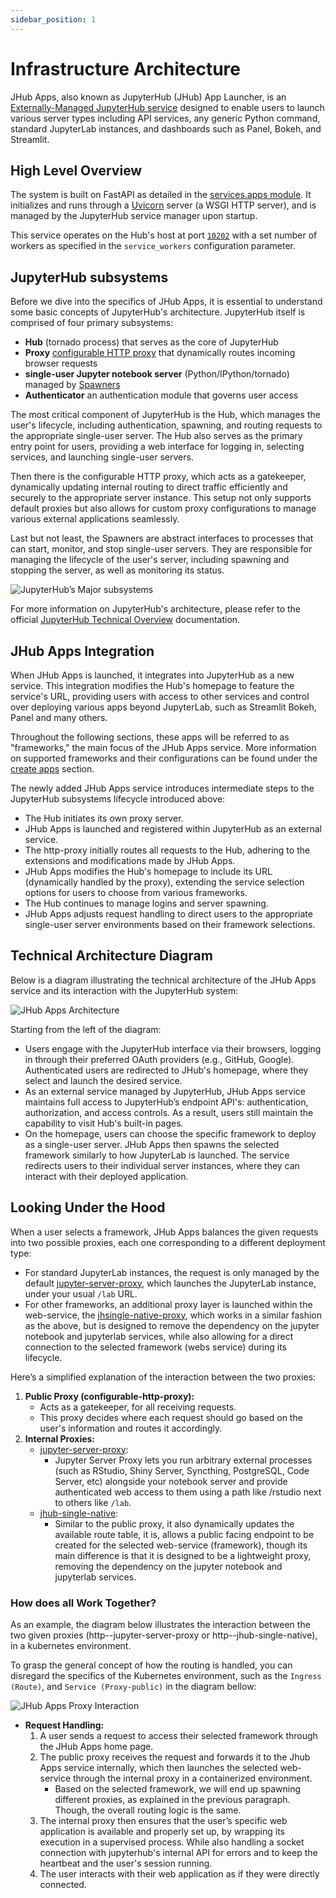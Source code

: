 ```yaml
---
sidebar_position: 1
---
```


# Infrastructure Architecture

JHub Apps, also known as JupyterHub (JHub) App Launcher, is an [Externally-Managed JupyterHub service](https://jupyterhub.readthedocs.io/en/stable/reference/services.html#externally-managed-services) designed to enable users to launch various server types including API services, any generic Python command, standard JupyterLab instances, and dashboards such as Panel, Bokeh, and Streamlit.

## High Level Overview

The system is built on FastAPI as detailed in the [services.apps module](https://github.com/nebari-dev/jhub-apps/blob/main/jhub_apps/service/app.py). It initializes and runs through a [Uvicorn](https://www.uvicorn.org/) server (a WSGI HTTP server), and is managed by the JupyterHub service manager upon startup.

This service operates on the Hub's host at port [`10202`](https://github.com/nebari-dev/jhub-apps/blob/main/jhub_apps/configuration.py#L56) with a set number of workers as specified in the `service_workers` configuration parameter.

## JupyterHub subsystems

Before we dive into the specifics of JHub Apps, it is essential to understand some basic
concepts of JupyterHub's architecture. JupyterHub itself is comprised of four primary subsystems:

- **Hub** (tornado process) that serves as the core of JupyterHub
- **Proxy** [configurable HTTP proxy](https://github.com/jupyterhub/configurable-http-proxy)
  that dynamically routes incoming browser requests
- **single-user Jupyter notebook server** (Python/IPython/tornado) managed by [Spawners](https://jupyterhub.readthedocs.io/en/stable/reference/spawners.html#spawners-reference)
- **Authenticator** an authentication module that governs user access

The most critical component of JupyterHub is the Hub, which manages the user's
lifecycle, including authentication, spawning, and routing requests to the appropriate
single-user server. The Hub also serves as the primary entry point for users, providing
a web interface for logging in, selecting services, and launching single-user servers.

Then there is the configurable HTTP proxy, which acts as a gatekeeper, dynamically updating internal routing to direct traffic efficiently and securely to the appropriate server instance. This setup not only supports default proxies but also allows for custom proxy configurations to manage various external applications seamlessly.

Last but not least, the Spawners are abstract interfaces to processes that can start,
monitor, and stop single-user servers. They are responsible for managing the lifecycle
of the user's server, including spawning and stopping the server, as well as monitoring
its status.

![JupyterHub’s Major subsystems](/img/jhub_subsystems.png)

For more information on JupyterHub's architecture, please refer to the official
[JupyterHub Technical Overview](https://jupyterhub.readthedocs.io/en/stable/reference/technical-overview.html#) documentation.

## JHub Apps Integration

When JHub Apps is launched, it integrates into JupyterHub as a new service. This
integration modifies the Hub's homepage to feature the service's URL, providing users
with access to other services and control over deploying various apps beyond JupyterLab,
such as Streamlit Bokeh, Panel and many others.

Throughout the following sections, these apps will be referred to as "frameworks," the
main focus of the JHub Apps service. More information on supported frameworks and their
configurations can be found under the [create apps](/docs/category/create-apps) section.

The newly added JHub Apps service introduces intermediate steps to the JupyterHub
subsystems lifecycle introduced above:

- The Hub initiates its own proxy server.
- JHub Apps is launched and registered within JupyterHub as an external service.
- The http-proxy initially routes all requests to the Hub, adhering to the extensions and
  modifications made by JHub Apps.
- JHub Apps modifies the Hub's homepage to include its URL (dynamically handled by the
  proxy), extending the service selection options for users to choose from various
  frameworks.
- The Hub continues to manage logins and server spawning.
- JHub Apps adjusts request handling to direct users to the appropriate single-user
  server environments based on their framework selections.

## Technical Architecture Diagram

Below is a diagram illustrating the technical architecture of the JHub Apps service and its interaction with the JupyterHub system:

![JHub Apps Architecture](/img/jhub_service_diagram.png)

Starting from the left of the diagram:
- Users engage with the JupyterHub interface via their browsers, logging in through
  their preferred OAuth providers (e.g., GitHub, Google). Authenticated users are
  redirected to JHub's homepage, where they select and launch the desired service.
- As an external service managed by JupyterHub, JHub Apps service maintains full access to
  JupyterHub’s endpoint API's: authentication, authorization, and access controls. As a result, users
  still maintain the capability to visit Hub's built-in pages.
- On the homepage, users can choose the specific framework to deploy as a single-user
  server. JHub Apps then spawns the selected framework similarly to how JupyterLab is
  launched. The service redirects users to their individual server instances, where they
  can interact with their deployed application.

## Looking Under the Hood

When a user selects a framework, JHub Apps balances the given requests into two possible
proxies, each one corresponding to a different deployment type:
- For standard JupyterLab instances, the request is only managed by the default
[jupyter-server-proxy](https://github.com/jupyterhub/jupyter-server-proxy), which
launches the JupyterLab instance, under your usual `/lab` URL.
- For other frameworks, an additional proxy layer is launched within the web-service, the
[jhsingle-native-proxy](https://github.com/ideonate/jhsingle-native-proxy), which
works in a similar fashion as the above, but is designed to remove the dependency on the
jupyter notebook and jupyterlab services, while also allowing for a direct connection to the
selected framework (webs service) during its lifecycle.

Here’s a simplified explanation of the interaction between the two proxies:

1. **Public Proxy (configurable-http-proxy):**
   - Acts as a gatekeeper, for all receiving requests.
   - This proxy decides where each request should go based on the user's information and
     routes it accordingly.
2. **Internal Proxies:**
    - [jupyter-server-proxy](https://github.com/jupyterhub/jupyter-server-proxy):
      - Jupyter Server Proxy lets you run arbitrary external processes (such as RStudio,
        Shiny Server, Syncthing, PostgreSQL, Code Server, etc) alongside your notebook
        server and provide authenticated web access to them using a path like /rstudio
        next to others like `/lab`.
    - [jhub-single-native](https://github.com/ideonate/jhsingle-native-proxy):
      - Similar to the public proxy, it also dynamically updates the available route
        table, it is, allows a public facing endpoint to be created for the selected
        web-service (framework), though its main difference is that it is designed to be
        a lightweight proxy, removing the dependency on the jupyter notebook and
        jupyterlab services.

### How does all Work Together?

As an example, the diagram below illustrates the interaction between the two given
proxies (http--jupyter-server-proxy or http--jhub-single-native), in a kubernetes
environment.

To grasp the general concept of how the routing is handled, you can disregard the
specifics of the Kubernetes environment, such as the `Ingress (Route)`, and `Service
(Proxy-public)` in the diagram bellow:

![JHub Apps Proxy Interaction](/img/jhub_single_native_proxy.png)

- **Request Handling:**
  1. A user sends a request to access their selected framework through the JHub Apps
     home page.
  2. The public proxy receives the request and forwards it to the Jhub Apps service
     internally, which then launches the selected web-service through the internal proxy
     in a containerized environment.
      - Based on the selected framework, we will end up spawning different proxies, as
      explained in the previous paragraph. Though, the overall routing logic is the same.
  3. The internal proxy then ensures that the user’s specific web application is
     available and properly set up, by wrapping its execution in a supervised process.
     While also handling a socket connection with jupyterhub's internal API for errors
     and to keep the heartbeat and the user's session running.
  4. The user interacts with their web application as if they were directly connected.
